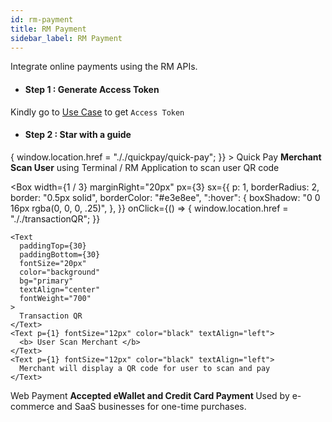 ```yaml
---
id: rm-payment
title: RM Payment
sidebar_label: RM Payment
---
```



Integrate online payments using the RM APIs.

- #### Step 1 : Generate Access Token

Kindly go to [Use Case](../introduction/usecase) to get `Access Token`

- #### Step 2 : Star with a guide

<Flex mx={10} width="100%">
  <Box
    width={1 / 3}
    marginRight="20px"
    px={3}
    sx={{
      p: 1,
      borderRadius: 2,
      border: "0.5px solid",
      borderColor: "#e3e8ee",
      ":hover": {
        boxShadow: "0 0 16px rgba(0, 0, 0, .25)",
      },
    }}
    onClick={() => {
      window.location.href = "././quickpay/quick-pay";
    }}
  >
    <Text
      p={30}
      fontSize="20px"
      color="background"
      bg="primary"
      textAlign="center"
      fontWeight="700"
    >
      Quick Pay
    </Text>
    <Text p={1} fontSize="12px" color="black" textAlign="left">
      <b> Merchant Scan User</b>
    </Text>
    <Text p={1} fontSize="12px" color="black" textAlign="left">
      using Terminal / RM Application to scan user QR code
    </Text>
  </Box>

  <Box
    width={1 / 3}
    marginRight="20px"
    px={3}
    sx={{
      p: 1,
      borderRadius: 2,
      border: "0.5px solid",
      borderColor: "#e3e8ee",
      ":hover": {
        boxShadow: "0 0 16px rgba(0, 0, 0, .25)",
      },
    }}
      onClick={() => {
      window.location.href = "././transactionQR";
    }}
  >
    <Text
      paddingTop={30}
      paddingBottom={30}
      fontSize="20px"
      color="background"
      bg="primary"
      textAlign="center"
      fontWeight="700"
    >
      Transaction QR
    </Text>
    <Text p={1} fontSize="12px" color="black" textAlign="left">
      <b> User Scan Merchant </b>
    </Text>
    <Text p={1} fontSize="12px" color="black" textAlign="left">
      Merchant will display a QR code for user to scan and pay
    </Text>
  </Box>
  <Box
    width={1 / 3}
    px={3}
    sx={{
      p: 1,
      borderRadius: 2,
      border: "0.5px solid",
      borderColor: "#e3e8ee",
      ":hover": {
        boxShadow: "0 0 16px rgba(0, 0, 0, .25)",
      },
    }}
  >
    <Text
      paddingTop={30}
      paddingBottom={30}
      fontSize="20px"
      color="background"
      bg="primary"
      textAlign="center"
      fontWeight="700"
    >
      Web Payment
    </Text>
    <Text p={1} fontSize="12px" color="black" textAlign="left">
      <b> Accepted eWallet and Credit Card Payment </b>
    </Text>
    <Text p={1} fontSize="12px" color="black" textAlign="left">
      Used by e-commerce and SaaS businesses for one-time purchases.
    </Text>
  </Box>
</Flex>
